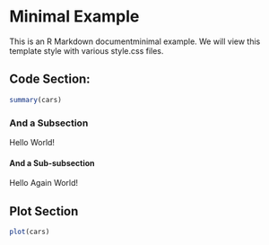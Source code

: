 # Minimal Example

This is an R Markdown documentminimal example.  We will view this template style 
with various style.css files.

## Code Section:

```r
summary(cars)
```

### And a Subsection

<div class="funs">
Hello World!
</div>

#### And a Sub-subsection

<div class="textbox">
Hello Again World!
</div>


## Plot Section

```r
plot(cars)
```
